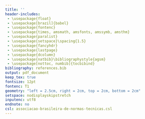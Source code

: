 ```yaml
---
title: ''
header-includes:
 - \usepackage{float}
 - \usepackage[brazil]{babel}
 - \usepackage{fontenc}
 - \usepackage{times, amsmath, amsfonts, amssymb, amsthm}
 - \usepackage{paralist}
 - \usepackage{setspace}\spacing{1.5}
 - \usepackage{fancyhdr}
 - \usepackage{lastpage}
 - \usepackage{dcolumn}
 - \usepackage{natbib}\bibliographystyle{agsm}
 - \usepackage[nottoc, numbib]{tocbibind}
bibliography: references.bib
output: pdf_document
keep_tex: true
fontsize: 12pt
fontenc: T1
geometry: "left = 2.5cm, right = 2cm, top = 2cm, bottom = 2cm"
setspace: nodisplayskipstretch
inputenc: utf8
endnote: no
csl: associacao-brasileira-de-normas-tecnicas.csl
---
```


\newcommand{\universidade}{Universidade Federal de Pernambuco}
\newcommand{\centro}{Centro de Biociências}
\newcommand{\departamento}{Departamento de Zoologia}
\newcommand{\ppg}{Programa de Pós-Graduação em Biologia Animal}
\newcommand{\curso}{Ciências Biológicas com ênfase em Ciências Ambientais}
\newcommand{\titulo}{Caracterização da diversidade funcional de macrobentos e do tipo e estado de cinco praias do litoral de Pernambuco.}
\newcommand{\nome}{Wesley de Oliveira Neves}
\newcommand{\orientador}{Prof. Dr. José Roberto Botelho de Souza}
\newcommand{\cidadeano}{Recife\\2023}
\newcommand{\titulacao}{Mestre em Biologia Animal}



\thispagestyle{empty}
\setstretch{1.0}

\begin{center}
\vspace{3cm}
\normalsize
{\MakeUppercase{\bf{\universidade}}}\\
{\MakeUppercase{\bf{\centro}}}\\
{\MakeUppercase{\bf{\ppg}}}\\
\end{center}

\begin{center}
\vspace{5cm}
{\MakeUppercase{\bf{\nome}}}
\end{center}

\begin{center}
\vspace{5cm}
\MakeUppercase{\bf{\titulo}}
\end{center}


\begin{center}
\vspace{8cm}
\MakeUppercase{\bf{\cidadeano}}
\end{center}

\newpage
\thispagestyle{empty}
\setcounter{page}{1}
\begin{center}
\vspace{3cm}
{\MakeUppercase{\bf{\nome}}}
\end{center}

\begin{center}
\vspace{6cm}
\MakeUppercase{\bf{\titulo}}
\end{center}



